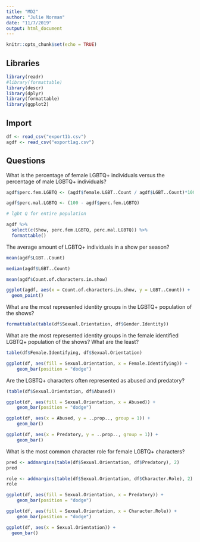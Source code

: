 ```yaml
---
title: "MD2"
author: "Julie Norman"
date: "11/7/2019"
output: html_document
---
```


```r
knitr::opts_chunk$set(echo = TRUE)
```


## Libraries
```r
library(readr)
#library(formattable)
library(descr)
library(dplyr)
library(formattable)
library(ggplot2)
```

## Import

```r
df <- read_csv("export1b.csv")
agdf <- read_csv("export1ag.csv")
```

## Questions


What is the percentage of female LGBTQ+ individuals versus the percentage of male LGBTQ+ individuals?

```r
agdf$perc.fem.LGBTQ <- (agdf$female.LGBT..Count / agdf$LGBT..Count)*100

agdf$perc.mal.LGBTQ <- (100 - agdf$perc.fem.LGBTQ)

# lgbt Q for entire population
```

```r
agdf %>%
  select(c(Show, perc.fem.LGBTQ, perc.mal.LGBTQ)) %>%
  formattable()
```

The average amount of LGBTQ+ individuals in a show per season?

```r
mean(agdf$LGBT..Count)

median(agdf$LGBT..Count)

mean(agdf$Count.of.characters.in.show)

```

```r
ggplot(agdf, aes(x = Count.of.characters.in.show, y = LGBT..Count)) +
  geom_point()
```


What are the most represented identity groups in the LGBTQ+ population of the shows?

```r
formattable(table(df$Sexual.Orientation, df$Gender.Identity))
```

What are the most represented identity groups in the female identified LGBTQ+ population of the shows?
What are the least?

```r
table(df$Female.Identifying, df$Sexual.Orientation)
```


```r
ggplot(df, aes(fill = Sexual.Orientation, x = Female.Identifying)) +
    geom_bar(position = "dodge")
```



Are the LGBTQ+ characters often represented as abused and predatory?
```r
(table(df$Sexual.Orientation, df$Abused))
```

```r
ggplot(df, aes(fill = Sexual.Orientation, x = Abused)) +
    geom_bar(position = "dodge")

ggplot(df, aes(x = Abused, y = ..prop.., group = 1)) +
    geom_bar()

ggplot(df, aes(x = Predatory, y = ..prop.., group = 1)) +
    geom_bar()
```


What is the most common character role for female LGBTQ+ characters?

```r
pred <- addmargins(table(df$Sexual.Orientation, df$Predatory), 2)
pred

role <- addmargins(table(df$Sexual.Orientation, df$Character.Role), 2)
role
```

```r
ggplot(df, aes(fill = Sexual.Orientation, x = Predatory)) +
    geom_bar(position = "dodge")

ggplot(df, aes(fill = Sexual.Orientation, x = Character.Role)) +
    geom_bar(position = "dodge")
```

```r
ggplot(df, aes(x = Sexual.Orientation)) +
  geom_bar()
```

